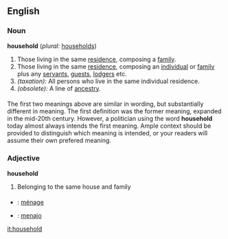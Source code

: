 ==English==

===Noun===
'''household'''  (''plural:'' [[households]])
#Those living in the same [[residence]], composing a [[family]].
#Those living in the same [[residence]], composing an [[individual]] or [[family]] plus any [[servant]]s, [[guest]]s, [[lodger]]s etc.
#''(taxation):'' All persons who live in the same individual residence.
#''(obsolete):'' A line of [[ancestry]].

===={{usage}}====
The first two meanings above are similar in wording, but substantially different in meaning.  The first definition was the former meaning, expanded in the mid-20th century.  However, a politician using the word '''household''' today almost always intends the first meaning.  Ample context should be provided to distinguish which meaning is intended, or your readers will assume their own prefered meaning.

===Adjective===
'''household'''
#Belonging to the same house and family

===={{trans}}====

* {{fr}} : [[ménage]]
* {{io}} : [[menajo]]

[[it:household]]